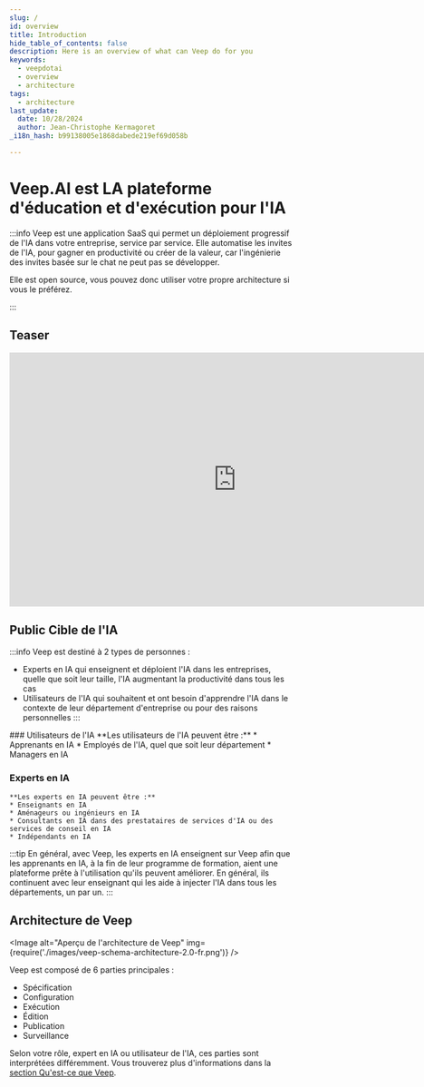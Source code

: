 ```yaml
---
slug: /
id: overview
title: Introduction
hide_table_of_contents: false
description: Here is an overview of what can Veep do for you
keywords:
  - veepdotai
  - overview
  - architecture
tags:
  - architecture
last_update:
  date: 10/28/2024
  author: Jean-Christophe Kermagoret
_i18n_hash: b99138005e1868dabede219ef69d058b

---
```

# Veep.AI est LA plateforme d'éducation et d'exécution pour l'IA

:::info
Veep est une application SaaS qui permet un déploiement progressif de l'IA dans votre entreprise, service par service. Elle automatise les invites de l'IA, pour gagner en productivité ou créer de la valeur, car l'ingénierie des invites basée sur le chat ne peut pas se développer.

Elle est open source, vous pouvez donc utiliser votre propre architecture si vous le préférez.

:::

## Teaser
<center>
<iframe width="800" height="448" title="Lecteur vidéo YouTube"
  src="https://www.youtube.com/embed/e6Zw30R8CWU?si=LNRzUtEzPjf_5oAE"
  frameborder="0" allow="accelerometer; autoplay; clipboard-write; encrypted-media; gyroscope; picture-in-picture; web-share"
  referrerpolicy="strict-origin-when-cross-origin" allowfullscreen>
</iframe>
</center>

## Public Cible de l'IA

:::info
Veep est destiné à 2 types de personnes :
* Experts en IA qui enseignent et déploient l'IA dans les entreprises, quelle que soit leur taille, l'IA augmentant la productivité dans tous les cas
* Utilisateurs de l'IA qui souhaitent et ont besoin d'apprendre l'IA dans le contexte de leur département d'entreprise ou pour des raisons personnelles
:::

<Columns>
  <Column className='text--left'>
### Utilisateurs de l'IA
    **Les utilisateurs de l'IA peuvent être :**
    * Apprenants en IA
    * Employés de l'IA, quel que soit leur département
    * Managers en IA
  </Column>
  <Column className='vertical-align--center text--left'>

### Experts en IA
    **Les experts en IA peuvent être :**
    * Enseignants en IA
    * Aménageurs ou ingénieurs en IA
    * Consultants en IA dans des prestataires de services d'IA ou des services de conseil en IA
    * Indépendants en IA

  </Column>
</Columns>

:::tip
En général, avec Veep, les experts en IA enseignent sur Veep afin que les apprenants en IA, à la fin de leur programme de formation, aient une plateforme prête à l'utilisation qu'ils peuvent améliorer. En général, ils continuent avec leur enseignant qui les aide à injecter l'IA dans tous les départements, un par un.
:::

## Architecture de Veep

<div class="zoom">


<Image alt="Aperçu de l'architecture de Veep" img={require('./images/veep-schema-architecture-2.0-fr.png')} />

</div>

Veep est composé de 6 parties principales : 

* Spécification
* Configuration
* Exécution
* Édition
* Publication
* Surveillance

Selon votre rôle, expert en IA ou utilisateur de l'IA, ces parties sont interprétées différemment. Vous trouverez plus d'informations dans la [section Qu'est-ce que Veep](app/part-overview).
